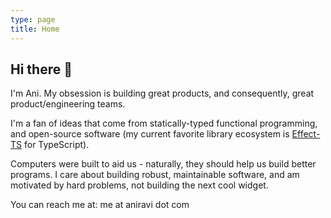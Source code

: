 ```yaml
---
type: page
title: Home
---
```


## Hi there 👋

I'm Ani. My obsession is building great products, and consequently, great product/engineering teams.

I'm a fan of ideas that come from statically-typed functional programming, and open-source software (my current favorite library ecosystem is [Effect-TS](https://effect.website/) for TypeScript).

Computers were built to aid us - naturally, they should help us build better programs. I care about building robust, maintainable software, and am motivated by hard problems, not building the next cool widget.

You can reach me at: me at aniravi dot com
